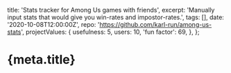   title: 'Stats tracker for Among Us games with friends',
  excerpt: 'Manually input stats that would give you win-rates and impostor-rates.',
  tags: [],
  date: '2020-10-08T12:00:00Z',
  repo: 'https://github.com/karl-run/among-us-stats',
  projectValues: {
    usefulness: 5,
    users: 10,
    'fun factor': 69,
  },
};

# {meta.title}

<GaugeCollection values={meta.projectValues} direction="row" />
